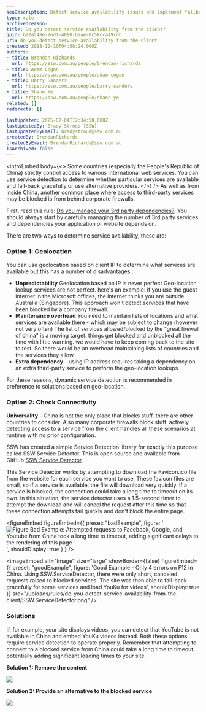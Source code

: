 ```yaml
---
seoDescription: Detect service availability issues and implement fallback strategies using our open-source library for seamless handling of blocked services in China or behind corporate firewalls.
type: rule
archivedreason:
title: Do you detect service availability from the client?
guid: b22a548e-76d1-4090-baae-0c58cca49cdb
uri: do-you-detect-service-availability-from-the-client
created: 2018-12-10T04:58:24.000Z
authors:
- title: Brendan Richards
  url: https://ssw.com.au/people/brendan-richards
- title: Adam Cogan
  url: https://ssw.com.au/people/adam-cogan
- title: Barry Sanders
  url: https://ssw.com.au/people/barry-sanders
- title: Shane Ye
  url: https://ssw.com.au/people/shane-ye
related: []
redirects: []

lastUpdated: 2025-02-04T12:34:58.000Z
lastUpdatedBy: Brady Stroud [SSW]
lastUpdatedByEmail: bradystroud@ssw.com.au
createdBy: BrendanRichards
createdByEmail: BrendanRichards@ssw.com.au
isArchived: false
---
```


<introEmbed
  body={<>
Some countries (especially the People's Republic of China) strictly control access to various international web services. You can use service detection to determine whether particular services are available and fall-back gracefully or use alternative providers.
  </>}
/>
As well as from inside China, another common place where access to third-party services may be blocked is from behind corporate firewalls.

First, read this rule:     [Do you manage your 3rd party dependencies?](/do-you-manage-3rd-party-dependencies). You should always start by carefully managing the number of 3rd party services and dependencies your application or website depends on.

There are two ways to determine service availability, these are:

### Option 1: Geolocation

You can use geolocation based on client IP to determine what services are available but this has a number of disadvantages.:

* **Unpredictability** Geolocation based on IP is never perfect
 Geo-location lookup services are not perfect. here's an example: if you use the guest internet in the Microsoft offices, the internet thinks you are outside Australia (Singapore).
 This approach won't detect services that have been blocked by a company firewall.
* **Maintenance overhead** You need to maintain lists of locations and what services are available there - which may be subject to change (however not very often)
 The list of services allowed/blocked by the "great firewall of china" is a moving target. things get blocked and unblocked all the time with little warning. we would have to keep coming back to the site to test. So there would be an overhead maintaining lists of countries and the services they allow.
* **Extra dependency** - using IP address requires taking a dependency on an extra third-party service to perform the geo-location lookups.

For these reasons, dynamic service detection is recommended in preference to solutions based on geo-location.

### Option 2: Check Connectivity

**Universality** - China is not the only place that blocks stuff. there are other countries to consider. Also many corporate firewalls block stuff. actively detecting access to a service from the client handles all these scenarios at runtime with no prior configuration.

SSW has created a simple Service Detection library for exactly this purpose called SSW Service Detector. This is open source and available from GitHub:[SSW Service Detector](https://github.com/SSWConsulting/SSW.ServiceDetector).

This Service Detector works by attempting to download the Favicon.ico file from the website for each service you want to use. These favicon files are small, so if a service is available, the file will download very quickly. If a service is blocked, the connection could take a long time to timeout on its own. In this situation, the service detector uses a 1.5-second timer to attempt the download and will cancel the request after this time so that these connection attempts fail quickly and don't block the entire page.

<figureEmbed figureEmbed={{
  preset: "badExample",
  figure: '![Figure Bad Example: Attempted requests to Facebook, Google, and Youtube from China took a long time to timeout, adding significant delays to the rendering of this page](/uploads/rules/do-you-detect-service-availability-from-the-client/BlockedDependencies_1710232021933.png)',
  shouldDisplay: true
} } />


<imageEmbed
  alt="Image"
  size="large"
  showBorder={false}
  figureEmbed={{
    preset: "goodExample",
    figure: 'Good Example - Only 4 errors on F12 in China. Using SSW.ServiceDetector, there were only short, canceled requests raised to blocked services. The site was then able to fall-back gracefully for some services and load YouKu for videos',
    shouldDisplay: true
  }}
  src="/uploads/rules/do-you-detect-service-availability-from-the-client/SSW.ServiceDetector.png"
/>

### Solutions

If, for example, your site displays videos, you can detect that YouTube is not available in China and embed YouKu videos instead.
Both these options require service detection to operate properly. Remember that attempting to connect to a blocked service from China could take a long time to timeout, potentially adding significant loading times to your site.

**Solution 1: Remove the content**

![](/uploads/rules/do-you-detect-service-availability-from-the-client/youtuberemove.png)

**Solution 2: Provide an alternative to the blocked service**

![](/uploads/rules/do-you-detect-service-availability-from-the-client/youku.png)

